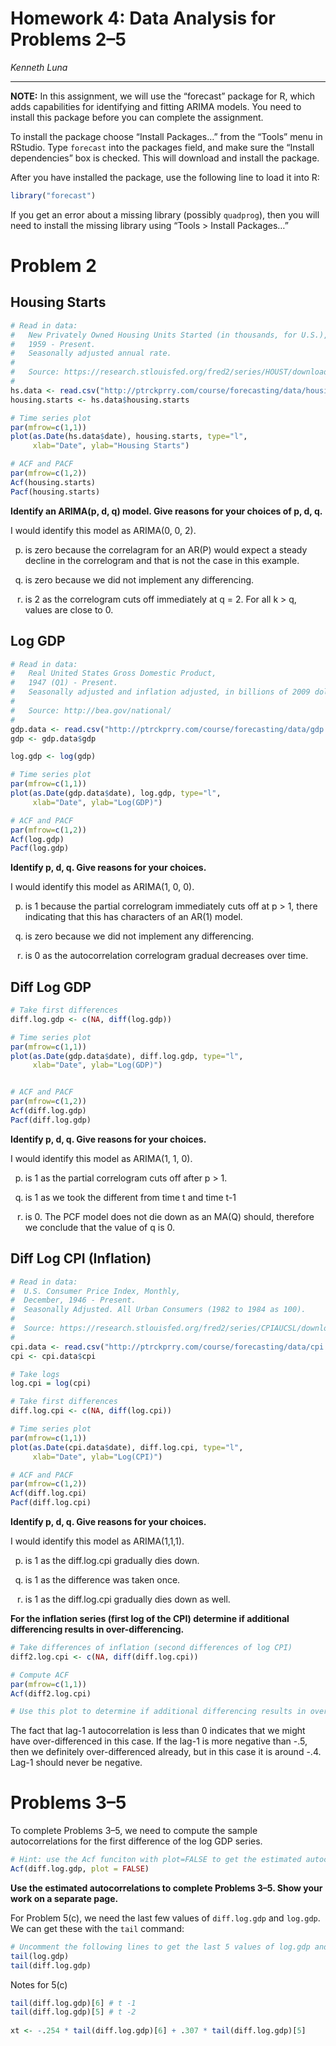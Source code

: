 Homework 4: Data Analysis for Problems 2--5
===========================================
*Kenneth Luna*

---

**NOTE:** In this assignment, we will use the "forecast" package for R, which adds
capabilities for identifying and fitting ARIMA models.  You need to install
this package before you can complete the assignment.

To install the package choose "Install Packages..." from the "Tools" menu in
RStudio.  Type `forecast` into the packages field, and make
sure the "Install dependencies" box is checked.  This will download and
install the package.

After you have installed the package, use the following line to load it into
R:

```r
library("forecast")
```

If you get an error about a missing library (possibly `quadprog`), then you will
need to install the missing library using "Tools > Install Packages..."


Problem 2
=========


Housing Starts
--------------

```r
# Read in data:
#   New Privately Owned Housing Units Started (in thousands, for U.S.), Yearly,
#   1959 - Present.
#   Seasonally adjusted annual rate.
#
#   Source: https://research.stlouisfed.org/fred2/series/HOUST/downloaddata
#
hs.data <- read.csv("http://ptrckprry.com/course/forecasting/data/housingstarts.csv")
housing.starts <- hs.data$housing.starts

# Time series plot
par(mfrow=c(1,1))
plot(as.Date(hs.data$date), housing.starts, type="l",
     xlab="Date", ylab="Housing Starts")

# ACF and PACF
par(mfrow=c(1,2))
Acf(housing.starts)
Pacf(housing.starts)
```

**Identify an ARIMA(p, d, q) model.  Give reasons for your choices of p, d, q.**

I would identify this model as ARIMA(0, 0, 2).  

(p) is zero because the correlagram for an AR(P) would expect a steady decline in the correlogram and that is not the case in this example.  

(d) is zero because we did not implement any differencing.  

(q) is 2 as the correlogram cuts off immediately at q = 2.  For all k > q, values are close to 0. 


Log GDP
-------

```r
# Read in data:
#   Real United States Gross Domestic Product,
#   1947 (Q1) - Present.
#   Seasonally adjusted and inflation adjusted, in billions of 2009 dollars.
#
#   Source: http://bea.gov/national/
#
gdp.data <- read.csv("http://ptrckprry.com/course/forecasting/data/gdp.csv")
gdp <- gdp.data$gdp

log.gdp <- log(gdp)

# Time series plot
par(mfrow=c(1,1))
plot(as.Date(gdp.data$date), log.gdp, type="l",
     xlab="Date", ylab="Log(GDP)")

# ACF and PACF
par(mfrow=c(1,2))
Acf(log.gdp)
Pacf(log.gdp)
```

**Identify p, d, q.  Give reasons for your choices.**

I would identify this model as ARIMA(1, 0, 0).  

(p) is 1 because the partial correlogram immediately cuts off at p > 1, there indicating that this has characters of an AR(1) model.   

(d) is zero because we did not implement any differencing.  

(q) is 0 as the autocorrelation correlogram gradual decreases over time.  


Diff Log GDP
------------

```r
# Take first differences
diff.log.gdp <- c(NA, diff(log.gdp))

# Time series plot
par(mfrow=c(1,1))
plot(as.Date(gdp.data$date), diff.log.gdp, type="l",
     xlab="Date", ylab="Log(GDP)")


# ACF and PACF
par(mfrow=c(1,2))
Acf(diff.log.gdp)
Pacf(diff.log.gdp)
```

**Identify p, d, q.  Give reasons for your choices.**

I would identify this model as ARIMA(1, 1, 0).  

(p) is 1 as the partial correlogram cuts off after p > 1.  

(d) is 1 as we took the different from time t and time t-1 

(q) is 0.  The PCF model does not die down as an MA(Q) should, therefore we conclude that the value of q is 0.  


Diff Log CPI (Inflation)
------------------------

```r
# Read in data:
#  U.S. Consumer Price Index, Monthly,
#  December, 1946 - Present.
#  Seasonally Adjusted. All Urban Consumers (1982 to 1984 as 100).
#
#  Source: https://research.stlouisfed.org/fred2/series/CPIAUCSL/downloaddata
#
cpi.data <- read.csv("http://ptrckprry.com/course/forecasting/data/cpi.csv")
cpi <- cpi.data$cpi

# Take logs
log.cpi = log(cpi)

# Take first differences
diff.log.cpi <- c(NA, diff(log.cpi))

# Time series plot
par(mfrow=c(1,1))
plot(as.Date(cpi.data$date), diff.log.cpi, type="l",
     xlab="Date", ylab="Log(CPI)")

# ACF and PACF
par(mfrow=c(1,2))
Acf(diff.log.cpi)
Pacf(diff.log.cpi)
```

**Identify p, d, q.  Give reasons for your choices.**

I would identify this model as ARIMA(1,1,1).

(p) is 1 as the diff.log.cpi gradually dies down. 

(d) is 1 as the difference was taken once.  

(q) is 1 as the diff.log.cpi gradually dies down as well.  


**For the inflation series (first log of the CPI) determine if additional
differencing results in over-differencing.**

```r
# Take differences of inflation (second differences of log CPI)
diff2.log.cpi <- c(NA, diff(diff.log.cpi))

# Compute ACF
par(mfrow=c(1,1))
Acf(diff2.log.cpi)

# Use this plot to determine if additional differencing results in over-differencing.
```

The fact that lag-1 autocorrelation is less than 0 indicates that we might have over-differenced in this case.  If the lag-1 is more negative than -.5, then we definitely over-differenced already, but in this case it is around -.4.  Lag-1 should never be negative.  


Problems 3--5
=============

To complete Problems 3--5, we need to compute the sample autocorrelations for
the first difference of the log GDP series.

```r
# Hint: use the Acf funciton with plot=FALSE to get the estimated autocorrelations
Acf(diff.log.gdp, plot = FALSE)
```

**Use the estimated autocorrelations to complete Problems 3--5.  Show your
work on a separate page.**



For Problem 5(c), we need the last few values of `diff.log.gdp` and `log.gdp`.
We can get these with the `tail` command:

```r
# Uncomment the following lines to get the last 5 values of log.gdp and diff.log.gdp:
tail(log.gdp)
tail(diff.log.gdp)
```

Notes for 5(c)

```r

tail(diff.log.gdp)[6] # t -1
tail(diff.log.gdp)[5] # t -2 
 
xt <- -.254 * tail(diff.log.gdp)[6] + .307 * tail(diff.log.gdp)[5]
```
